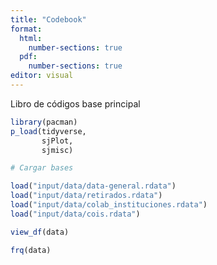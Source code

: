 ```yaml
---
title: "Codebook"
format:
  html:
    number-sections: true
  pdf:
    number-sections: true
editor: visual
---
```


Libro de códigos base principal

```r
library(pacman)
p_load(tidyverse,
       sjPlot,
       sjmisc)

# Cargar bases

load("input/data/data-general.rdata")
load("input/data/retirados.rdata")
load("input/data/colab_instituciones.rdata")
load("input/data/cois.rdata")
```

```r
view_df(data)
```

```r
frq(data)
```
